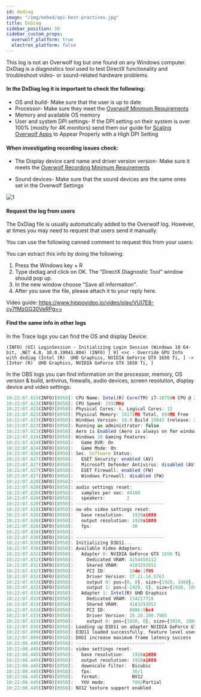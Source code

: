 ```yaml
---
id: dxdiag
image: "/img/embed/api-best-practices.jpg"
title: DxDiag
sidebar_position: 50
sidebar_custom_props:
  overwolf_platform: true
  electron_platform: false
---
```


This log is not an Overwolf log but one found on any Windows computer. DxDiag is a diagnostics tool used to test DirectX functionality and troubleshoot video- or sound-related hardware problems. 

#### In the DxDiag log it is important to check the following:

* OS and build- Make sure that the user is up to date
* Processor- Make sure they meet the [Overwolf Minimum Requirements](https://support.overwolf.com/en/support/solutions/articles/9000177155-general-issues-and-solutions#minimum) 
* Memory and available OS memory
* User and system DPI settings- If the DPI setting on their system is over 100% (mostly for 4K monitors) send them our guide for [Scaling Overwolf Apps](https://support.overwolf.com/en/support/solutions/articles/9000176964-scaling-overwolf-apps-to-appear-properly-with-a-high-dpi-setting) to Appear Properly with a High DPI Setting

#### When investigating recording issues check:

* The Display device card name and driver version version- Make sure it meets the [Overwolf Recording Minimum Requirements](https://support.overwolf.com/en/support/solutions/articles/9000178267-overwolf-recording-minimum-requirements)

* Sound devices- Make sure that the sound devices are the same ones set in the Overwolf Settings

![1](/assets/logs/1.png)

#### Request the log from users

The DxDiag file is usually automatically added to the Overwolf log. However, at times you may need to request that users send it manually.

You can use the following canned comment to request this from your users:

You can extract this info by doing the following:
 
1. Press the Windows key + R
2. Type dxdiag and click on OK. The "DirectX Diagnostic Tool" window should pop up.
3. In the new window choose "Save all information".
4. After you save the file, please attach it to your reply here.

Video guide: https://www.hippovideo.io/video/play/VUI7E8-cy7fMzGG30VeRPg==

#### Find the same info in other logs

In the Trace logs you can find the OS and display Device:

```
(INFO) (UI) LoginSession - Initializing Login Session (Windows 10 64-bit, .NET 4.8, 10.0.19041.804) (INFO) [ 9] <>c - Override GPU Info with dxdiag (Intel (R)  UHD Graphics, NVIDIA GeForce GTX 1650 Ti, ] -> [Inter (R)  UHD Graphics, NVIDIA GeForce GTX 1650 Ti, ]
```

In the OBS logs you can find information on the processor, memory, OS version & build, antivirus, firewalls, audio devices, screen resolution, display device and video settings:

```js
10:22:07.823(INFO)[8958]: CPU Name: Intel(R) Core(TM) i7-10750H CPU @ 2.60GHz
10:22:07.823(INFO)[8958]: CPU Speed: 2592MHz
10:22:07.823(INFO)[8958]: Physical Cores: 6, Logical Cores: 12
10:22:07.823(INFO)[8958]: Physical Memory: 16171MB Total, 694MB Free
10:22:07.823(INFO)[8958]: Windows Version: 10.0 Build 19043 (release: 2009; revision: 1110; 64-bit)
10:22:07.823(INFO)[8958]: Running as administrator: false
10:22:07.823(INFO)[8958]: Aero is Enabled (Aero is always on for windows 8 and above)
10:22:07.824(INFO)[8958]: Windows 10 Gaming Features:
10:22:07.824(INFO)[8958]: 	Game DVR: On
10:22:07.824(INFO)[8958]: 	Game Mode: On
10:22:07.826(INFO)[8958]: Sec. Software Status:
10:22:07.827(INFO)[8958]: 	ESET Security: enabled (AV)
10:22:07.827(INFO)[8958]: 	Microsoft Defender Antivirus: disabled (AV)
10:22:07.827(INFO)[8958]: 	ESET Firewall: enabled (FW)
10:22:07.827(INFO)[8958]: 	Windows Firewall: disabled (FW)
10:22:07.828(INFO)[8958]: ---------------------------------
10:22:07.828(INFO)[8958]: audio settings reset:
10:22:07.828(INFO)[8958]: 	samples per sec: 44100
10:22:07.828(INFO)[8958]: 	speakers:        2
10:22:07.828(INFO)[8958]: ---------------------------------
10:22:07.828(INFO)[8958]: ow-obs video settings reset:
10:22:07.828(INFO)[8958]: 	base resolution:   1920x1080
10:22:07.828(INFO)[8958]: 	output resolution: 1920x1080
10:22:07.828(INFO)[8958]: 	fps:               30
10:22:07.828(INFO)[8958]: 
10:22:07.830(INFO)[8958]: ---------------------------------
10:22:07.830(INFO)[8958]: Initializing D3D11...
10:22:07.830(INFO)[8958]: Available Video Adapters: 
10:22:07.832(INFO)[8958]: 	Adapter 0: NVIDIA GeForce GTX 1650 Ti
10:22:07.832(INFO)[8958]: 	  Dedicated VRAM: 4154458112
10:22:07.832(INFO)[8958]: 	  Shared VRAM:    4183293952
10:22:07.832(INFO)[8958]: 	  PCI ID:         10de:1f95
10:22:07.832(INFO)[8958]: 	  Driver Version: 27.21.14.5763
10:22:07.833(INFO)[8958]: 	  output 0: pos={0, 0}, size={1920, 1080}, attached=true, refresh=60, name=DELL P2419H
10:22:07.833(INFO)[8958]: 	  output 1: pos={-1920, 0}, size={1920, 1080}, attached=true, refresh=60, name=DELL P2419H
10:22:07.833(INFO)[8958]: 	Adapter 1: Intel(R) UHD Graphics
10:22:07.833(INFO)[8958]: 	  Dedicated VRAM: 134217728
10:22:07.833(INFO)[8958]: 	  Shared VRAM:    4183293952
10:22:07.833(INFO)[8958]: 	  PCI ID:         8086:9bc4
10:22:07.833(INFO)[8958]: 	  Driver Version: 26.20.100.7985
10:22:07.833(INFO)[8958]: 	  output 0: pos={1920, 0}, size={1920, 1080}, attached=true, refresh=144, name=
10:22:07.835(INFO)[8958]: Loading up D3D11 on adapter NVIDIA GeForce GTX 1650 Ti (0)
10:22:07.899(INFO)[8958]: D3D11 loaded successfully, feature level used: b000
10:22:07.899(INFO)[8958]: DXGI increase maximum frame latency success
10:22:08.445(INFO)[8958]: ---------------------------------
10:22:08.445(INFO)[8958]: video settings reset:
10:22:08.445(INFO)[8958]: 	base resolution:   1920x1080
10:22:08.445(INFO)[8958]: 	output resolution: 1920x1080
10:22:08.445(INFO)[8958]: 	downscale filter:  Bicubic
10:22:08.445(INFO)[8958]: 	fps:               30/1
10:22:08.445(INFO)[8958]: 	format:            NV12
10:22:08.445(INFO)[8958]: 	YUV mode:          709/Partial
10:22:08.445(INFO)[8958]: NV12 texture support enabled
```
